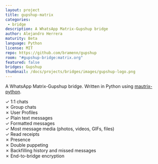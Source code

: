 ```yaml
---
layout: project
title: gupshup-matrix
categories:
 - bridge
description: A WhatsApp Matrix-Gupshup bridge
author: Alejandro Herrera
maturity: Beta
language: Python
license: MIT
repo: https://github.com/bramenn/gupshup
room: "#gupshup-bridge:matrix.org"
featured: false
bridges: Gupshup
thumbnail: /docs/projects/bridges/images/gupshup-logo.png
---
```


A WhatsApp Matrix-Gupshup bridge. Written in Python using [mautrix-python](https://matrix.org/docs/projects/sdk/mautrix-python.html).

✓ 1:1 chats  
✗ Group chats  
✗ User Profiles  
✓ Plain text messages  
✓ Formatted messages  
✓ Most message media (photos, videos, GIFs, files)  
✓ Read receipts  
✗ Presence  
✗ Double puppeting  
✗ Backfilling history and missed messages  
✗ End-to-bridge encryption  

